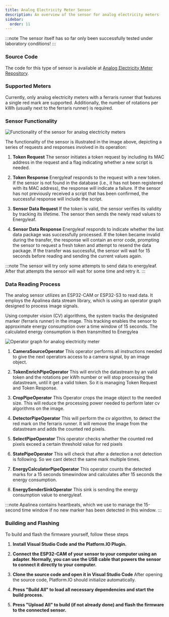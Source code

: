 ```yaml
---
title: Analog Electricity Meter Sensor
description: An overview of the sensor for analog electricity meters
sidebar:
  order: 11
---
```



:::note
The sensor itself has so far only been successfully tested under laboratory conditions!
:::

### Source Code
The code for this type of sensor is available at [Analog Electricity Meter Repository](https://github.com/pgenergy/analog-electricity-meter).

### Supported Meters
Currently, only analog electricity meters with a ferraris runner that features a single red mark are supported. Additionally, the number of rotations per kWh (usually next to the ferraris runner) is required.

### Sensor Functionality
![Functionality of the sensor for analog electricity meters](/src/assets/sensors/v1/protocol_example.svg)

The functionality of the sensor is illustrated in the image above, depicting a series of requests and responses involved in its operation:

<Steps>

1. **Token Request**
The sensor initiates a token request by including its MAC address in the request and a flag indicating whether a new script is needed.

2. **Token Response**
Energyleaf responds to the request with a new token. If the sensor is not found in the database (i.e., it has not been registered with its MAC address), the response will indicate a failure. If the sensor has not previously received a script that has been confirmed, the successful response will include the script.

3. **Sensor Data Request**
If the token is valid, the sensor verifies its validity by tracking its lifetime. The sensor then sends the newly read values to Energyleaf.

4. **Sensor Data Response**
Energyleaf responds to indicate whether the last data package was successfully processed. If the token became invalid during the transfer, the response will contain an error code, prompting the sensor to request a fresh token and attempt to resend the data package. If the transfer was successful, the sensor will wait for 15 seconds before reading and sending the current values again.

</Steps>

:::note
The sensor will try only some attempts to send data to energyleaf. After that attempts the sensor will wait for some time and retry it.
:::

### Data Reading Process
The analog sensor utilizes an ESP32-CAM or ESP32-S3 to read data. It employs the Apalinea data stream library, which is using an operator graph designed to process image signals.

Using computer vision (CV) algorithms, the system tracks the designated marker (ferraris runner) in the image. This tracking enables the sensor to approximate energy consumption over a time window of 15 seconds. The calculated energy consumption is then transmitted to Energylea

![Operator graph for analog electricity meter](/src/assets/sensors/v1/analog_sensor.svg)

<Steps>

1. **CameraSourceOperator**
This operator performs all instructions needed to give the next operators access to a camera signal, by an image object. 

2. **TokenEnrichPipeOperator**
This will enrich the datastream by an valid token and the rotations per kWh number or will stop processing the datastream, until it get a valid token. So it is managing Token Request and Token Response. 

3. **CropPipeOperator**
This Operator crops the image object to the needed size. This will reduce the processing power needed to perform later cv algorithms on the image.

4. **DetectorPipeOperator**
This will perform the cv algorithm, to detect the red mark on the ferraris runner. It will remove the image from the datastream and adds the counted red pixels.

5. **SelectPipeOperator**
This operator checks whether the counted red pixels exceed a certain threshold value for red pixels

6. **StatePipeOperator**
This will check that after a detection a not detection is following. So we cant detect the same mark multiple times.

7. **EnergyCalculatorPipeOperator**
This operator counts the detected marks for a 15 seconds timewindow and calculates after 15 seconds the energy consumption. 

8. **EnergySenderSinkOperator**
This sink is sending the energy consumption value to energyleaf.

</Steps>

:::note
Apalinea contains heartbeats, which we use to manage the 15-second time window if no new marker has been detected in this window.
:::

### Building and Flashing
To build and flash the firmware yourself, follow these steps

<Steps>

1. **Install Visual Studio Code and the Platform.IO Plugin.**

2. **Connect the ESP32-CAM of your sensor to your computer using an adapter. Normally, you can use the USB cable that powers the sensor to connect it directly to your computer.**

3. **Clone the source code and open it in Visual Studio Code**
After opening the source code, Platform.IO should initialize automatically.

4. **Press "Build All" to load all necessary dependencies and start the build process.**

5. **Press "Upload All" to build (if not already done) and flash the firmware to the connected sensor.**

</Steps>
